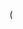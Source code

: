 ({{Taxonomy|Family|[[Hominidae]]|(in [[superfamily]] ''[[Hominoidea]]'') contains the two [[subfamilies]] ''[[Ponginae]]'' ([[orangutan]]s) and ''[[Homininae]]'' ([[gorilla]]s and [[man]])}}